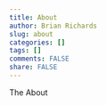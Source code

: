 ```yaml
---
title: About
author: Brian Richards
slug: about
categories: []
tags: []
comments: FALSE
share: FALSE
---
```


The About